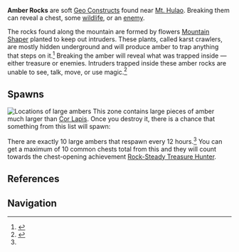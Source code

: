 {{About|the [[Geo]] Construct|the playable character|Amber}}
{{Terminology Infobox
|image        = <gallery>
Mt. Hulao Amber Rock.png|Intact
Mt. Hulao Amber Rock Broken.png|Broken
</gallery>
|type         = Exploration
}}
'''Amber Rocks''' are soft [[Geo Constructs]] found near [[Mt. Hulao]]. Breaking them can reveal a chest, some [[wildlife]], or an [[enemy]].

The rocks found along the mountain are formed by flowers [[Mountain Shaper]] planted to keep out intruders. These plants, called karst crawlers, are mostly hidden underground and will produce amber to trap anything that steps on it.<ref>{{Ref/Quest|Moulder of Mountains}}</ref> Breaking the amber will reveal what was trapped inside &mdash; either treasure or enemies. Intruders trapped inside these amber rocks are unable to see, talk, move, or use magic.<ref>{{Ref/Quest|Eight Locales Over Mountains and Seas: The Wonders of Adeptal Amber}}</ref>

==Spawns==
[[File:Large Ambers in Mt. Hulao.jpg|thumb|Locations of large ambers]]
This zone contains large pieces of amber much larger than [[Cor Lapis]]. Once you destroy it, there is a chance that something from this list will spawn:
{{Column|2|
* [[Rock Shield Hilichurl Guard]]s
* [[Geo Samachurl]]s
* [[Large Pyro Slime]]s
* [[Large Anemo Slime]]s
* [[Large Electro Slime]]s
* [[Geo Crystalfly|Geo Crystalflies]]
* [[Azure Crane]]s
* [[Forest Boar]]s
* [[Crimson Fox]]es
* [[Wildlife#Weasels|Weasels]]
* [[Wildlife#Lizards|Lizards]]
* [[Common Chest]]s (only one per amber)<ref>Reddit: [https://www.reddit.com/r/Genshin_Impact/comments/j9hcr7/the_amber_rocks_on_mt_hulao_are_a_good_place_for/ Chests within Amber Rocks of Mt. Hulao]</ref><ref name="amberchest">Reddit: [https://www.reddit.com/r/Genshin_Impact/comments/jeov1j/the_truth_about_genshins_chests/ The Truth About Genshin's Chests]</ref>
}}

There are exactly 10 large ambers that respawn every 12 hours.<ref name="amberchest" /> You can get a maximum of 10 common chests total from this and they will count towards the chest-opening achievement [[Rock-Steady Treasure Hunter]].

==References==
{{Reflist|1}}

==Navigation==
{{Exploration Navbox}}